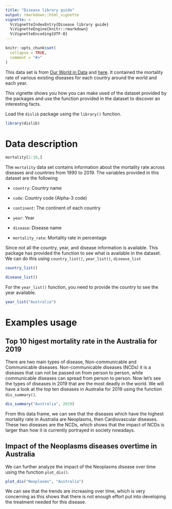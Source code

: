 ```yaml
---
title: "Disease library guide"
output: rmarkdown::html_vignette
vignette: >
  %\VignetteIndexEntry{Disease library guide}
  %\VignetteEngine{knitr::rmarkdown}
  %\VignetteEncoding{UTF-8}
---
```


```r
knitr::opts_chunk$set(
  collapse = TRUE,
  comment = "#>"
)
```

This data set is from [Our World in Data](https://ourworldindata.org/causes-of-death) and [here](https://raw.githubusercontent.com/lukes/ISO-3166-Countries-with-Regional-Codes/master/all/all.csv). It contained the mortality rate of various existing diseases for each country around the world and each year.

This vignette shows you how you can make used of the dataset provided by the packages and use the function provided in the dataset to discover an interesting facts.

Load the `dislib` package using the `library()` function.

```r
library(dislib)
```


# Data description

```r
mortality[1:10,]
```

The `mortality` data set contains information about the mortality rate across diseases and countries from 1990 to 2019. The variables provided in this dataset are the following

- `country`: Country name

- `code`: Country code (Alpha-3 code)

- `continent`: The continent of each country

- `year`: Year

- `disease`: Disease name

- `mortality_rate`: Mortality rate in percentage

Since not all the country, year, and disease information is available. This package has provided the function to see what is available in the dataset. We can do this using `country_list()`, `year_list()`, `disease_list`

```r
country_list()
```

```r
disease_list()
```

For the `year_list()` function, you need to provide the country to see the year available.

```r
year_list("Australia")
```


# Examples usage

## Top 10 higest mortality rate in the Australia for 2019

There are two main types of disease, Non-communicable and Communicable diseases. Non-communicable diseases (NCDs) it is a diseases that can not be passed on from person to person, while communicable diseases can spread from person to person. Now let’s see the types of diseases in 2019 that are the most deadly in the world. We will have a look at the top ten diseases in Australia for 2019 using the function `dis_summary()`.

```r
dis_summary("Australia", 2019)
```

From this data frame, we can see that the diseases which have the highest mortality rate in Australia are Neoplasms, then Cardiovascular diseases. These two diseases are the NCDs, which shows that the impact of NCDs is larger than how it is currently portrayed in society nowadays.


## Impact of the Neoplasms diseases overtime in Australia

We can further analyze the impact of the Neoplasms disease over time using the function `plot_dis()`.

```r
plot_dis("Neoplasms", "Australia")
```

We can see that the trends are increasing over time, which is very concerning as this shows that there is not enough effort put into developing the treatment needed for this disease.
